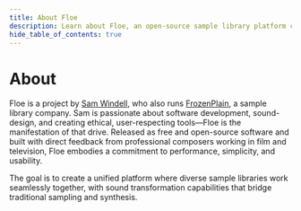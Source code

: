 ```yaml
---
title: About Floe
description: Learn about Floe, an open-source sample library platform created by Sam Windell
hide_table_of_contents: true
---
```


<!--
SPDX-FileCopyrightText: 2025 Sam Windell
SPDX-License-Identifier: CC-BY-SA-4.0
-->

# About

Floe is a project by [Sam Windell](https://samwindell.name/), who also runs [FrozenPlain](https://www.frozenplain.com), a sample library company. Sam is passionate about software development, sound-design, and creating ethical, user-respecting tools—Floe is the manifestation of that drive. Released as free and open-source software and built with direct feedback from professional composers working in film and television, Floe embodies a commitment to performance, simplicity, and usability.

The goal is to create a unified platform where diverse sample libraries work seamlessly together, with sound transformation capabilities that bridge traditional sampling and synthesis.
